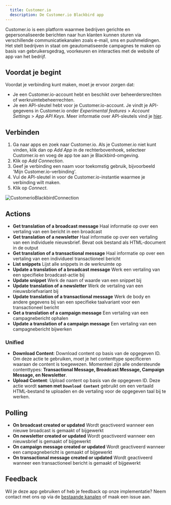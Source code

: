 ```yaml
---
  title: Customer.io
  description: De Customer.io Blackbird app
---
```


<LinkCard title="Bekijk op Github" target="_blank" href="https://github.com/bb-io/Customer.io" icon="github" />

Customer.io is een platform waarmee bedrijven gerichte en gepersonaliseerde berichten naar hun klanten kunnen sturen via verschillende communicatiekanalen zoals e-mail, sms en pushmeldingen. Het stelt bedrijven in staat om geautomatiseerde campagnes te maken op basis van gebruikersgedrag, voorkeuren en interacties met de website of app van het bedrijf.

## Voordat je begint

Voordat je verbinding kunt maken, moet je ervoor zorgen dat:

- Je een Customer.io-account hebt en beschikt over beheerdersrechten of werkruimtebeheerrechten.
- Je een API-sleutel hebt voor je Customer.io-account. Je vindt je API-gegevens in Customer.io onder _Experimental features_ > _Account Settings_ > _App API Keys_. Meer informatie over API-sleutels vind je [hier](https://customer.io/docs/accounts-and-workspaces/managing-credentials/).

## Verbinden

1. Ga naar apps en zoek naar Customer.io. Als je Customer.io niet kunt vinden, klik dan op _Add App_ in de rechterbovenhoek, selecteer Customer.io en voeg de app toe aan je Blackbird-omgeving.
2. Klik op _Add Connection_.
3. Geef je verbinding een naam voor toekomstig gebruik, bijvoorbeeld 'Mijn Customer.io-verbinding'.
4. Vul de API-sleutel in voor de Customer.io-instantie waarmee je verbinding wilt maken.
7. Klik op _Connect_.

![CustomerioBlackbirdConnection](https://raw.githubusercontent.com/bb-io/Customer.io/main/image/README/CustomerioBlackbirdConnection.png)

## Actions

- **Get translation of a broadcast message** Haal informatie op over een vertaling van een bericht in een broadcast
- **Get translation of a newsletter** Haal informatie op over een vertaling van een individuele nieuwsbrief. Bevat ook bestand als HTML-document in de output
- **Get translation of a transactional message** Haal informatie op over een vertaling van een individueel transactioneel bericht
- **List snippets** Lijst alle snippets in de werkruimte op
- **Update a translation of a broadcast message** Werk een vertaling van een specifieke broadcast-actie bij
- **Update snippet** Werk de naam of waarde van een snippet bij
- **Update translation of a newsletter** Werk de vertaling van een nieuwsbriefvariant bij
- **Update translation of a transactional message** Werk de body en andere gegevens bij van een specifieke taalvariant voor een transactioneel bericht
- **Get a translation of a campaign message** Een vertaling van een campagnebericht ophalen
- **Update a translation of a campaign message** Een vertaling van een campagnebericht bijwerken

### Unified
- **Download Content**: Download content op basis van de opgegeven ID. Om deze actie te gebruiken, moet je het contenttype specificeren waaraan de content is toegewezen. Momenteel zijn alle ondersteunde contenttypes: **Transactional Message, Broadcast Message, Campaign Message, en Newsletter**.
- **Upload Content**: Upload content op basis van de opgegeven ID. Deze actie wordt **samen met `Download Content`** gebruikt om een vertaald HTML-bestand te uploaden en de vertaling voor de opgegeven taal bij te werken.

## Polling 

- **On broadcast created or updated** Wordt geactiveerd wanneer een nieuwe broadcast is gemaakt of bijgewerkt
- **On newsletter created or updated** Wordt geactiveerd wanneer een nieuwsbrief is gemaakt of bijgewerkt
- **On campaign message created or updated** Wordt geactiveerd wanneer een campagnebericht is gemaakt of bijgewerkt
- **On transactional message created or updated** Wordt geactiveerd wanneer een transactioneel bericht is gemaakt of bijgewerkt

## Feedback

Wil je deze app gebruiken of heb je feedback op onze implementatie? Neem contact met ons op via de [bestaande kanalen](https://www.blackbird.io/) of maak een issue aan.